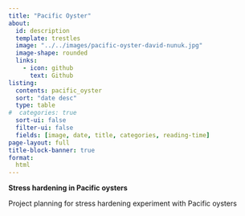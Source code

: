 ```yaml
---
title: "Pacific Oyster"
about:
  id: description
  template: trestles
  image: "../../images/pacific-oyster-david-nunuk.jpg"
  image-shape: rounded
  links:
    - icon: github
      text: Github
listing: 
  contents: pacific_oyster
  sort: "date desc"
  type: table
#  categories: true
  sort-ui: false
  filter-ui: false
  fields: [image, date, title, categories, reading-time]
page-layout: full
title-block-banner: true
format:
  html
---
```


::: {#description}
**Stress hardening in Pacific oysters**

Project planning for stress hardening experiment with Pacific oysters
:::
